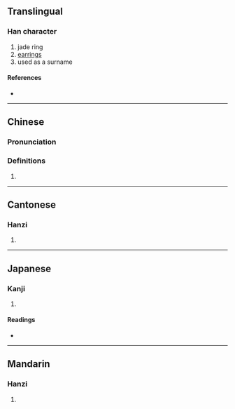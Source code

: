 {{character info}}
==Translingual==

===Han character===
{{Han char|rn=96|rad=玉|as=13|sn=17|four=11132|canj=MGYPO|ids=⿰𤣩豦}}

# jade ring
# [[earrings]]
# used as a surname

====References====
* {{Han ref|kx=0743.010|dkj=21271|dj=1152.020|hdz=21139.170|uh=74A9|ud=29865|bh=C0F3|bd=49395}}

----

==Chinese==
{{zh-forms}}

===Pronunciation===
{{zh-pron
|m=qú
|m-s=
|dg=
|c=keoi4
|c-t=
|g=
|h=pfs=
|j=
|mb=
|md=
|mn=
|mn-t=
|w=
|x=
|mc=y
|oc=y
|cat=n
}}

===Definitions===
{{zh-hanzi}}

# {{rfdef|zh}}

----

==Cantonese==

===Hanzi===
{{yue-hanzi|jyut=|y=keui4}}

# {{rfdef|yue|sort=玉13}}

----

==Japanese==

===Kanji===
{{ja-kanji|grade=|rs=玉13}}

# {{rfdef|ja|sort=玉13}}

====Readings====
* {{ja-readings|on=[[きょ]] (kyo), [[ご]] (go)|kun=|nanori=}}

----

==Mandarin==

===Hanzi===
{{cmn-hanzi|pin=[[qú]] ([[qu2]])|wg=ch'ü<sup>2</sup>}}

# {{rfdef|cmn|sort=玉13}}